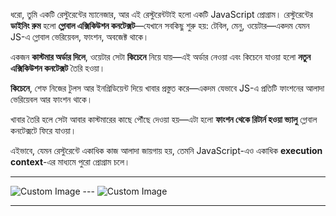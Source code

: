 


ধরো, তুমি একটি রেস্টুরেন্টের ম্যানেজার, আর এই রেস্টুরেন্টটাই হলো একটি JavaScript প্রোগ্রাম। রেস্টুরেন্টের **ডাইনিং রুম** হলো **গ্লোবাল এক্সিকিউশন কনটেক্সট**—যেখানে সবকিছু শুরু হয়: টেবিল, মেনু, ওয়েটার—একদম যেমন JS-এ গ্লোবাল ভেরিয়েবল, ফাংশন, অবজেক্ট থাকে।

একজন **কাস্টমার অর্ডার দিলে**, ওয়েটার সেটা **কিচেনে** নিয়ে যায়—এই অর্ডার নেওয়া এবং কিচেনে যাওয়া হলো **নতুন এক্সিকিউশন কনটেক্সট** তৈরি হওয়া।

**কিচেনে**, শেফ নিজের টুলস আর ইনগ্রিডিয়েন্ট দিয়ে খাবার প্রস্তুত করে—একদম যেভাবে JS-এ প্রতিটি ফাংশনের আলাদা ভেরিয়েবল আর ফাংশন থাকে।

খাবার তৈরি হলে সেটা আবার কাস্টমারের কাছে পৌঁছে দেওয়া হয়—এটা হলো **ফাংশন থেকে রিটার্ন হওয়া ভ্যালু** গ্লোবাল কনটেক্সটে ফিরে যাওয়া।

এইভাবে, যেমন রেস্টুরেন্টে একাধিক কাজ আলাদা জায়গায় হয়, তেমনি JavaScript-এও একাধিক **execution context**-এর মাধ্যমে পুরো প্রোগ্রাম চলে।

---

<div className=' flex flex-col lg:flex-row justify-between gap-5 lg:gap-0'>
<Image src={Manager} alt="Custom Image" height={10000} className='  w-full lg:w-[49%]' />
---
<Image src={Chart} alt="Custom Image"height={100000} className='  w-full lg:w-[49%]' /></div>

---